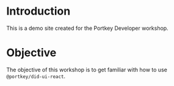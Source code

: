 # Introduction

This is a demo site created for the Portkey Developer workshop.

# Objective

The objective of this workshop is to get familiar with how to use `@portkey/did-ui-react`.
